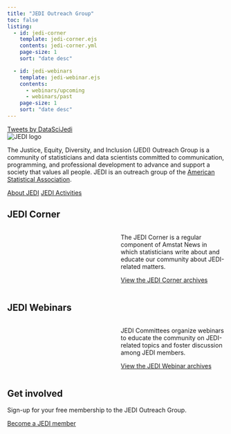 ```yaml
---
title: "JEDI Outreach Group"
toc: false
listing:
  - id: jedi-corner
    template: jedi-corner.ejs
    contents: jedi-corner.yml
    page-size: 1
    sort: "date desc"

  - id: jedi-webinars
    template: jedi-webinar.ejs
    contents: 
      - webinars/upcoming
      - webinars/past
    page-size: 1
    sort: "date desc"
---
```


::: column-margin
```{=html}
<a class="twitter-timeline" data-width="350" data-tweet-limit="2" float="right" href="https://twitter.com/DataSciJedi?ref_src=twsrc%5Etfw">Tweets by DataSciJedi</a> <script async src="https://platform.twitter.com/widgets.js" charset="utf-8"></script>
```
:::

```{=html}
<img src="images/jedi-logo-wide.png" alt="JEDI logo" class="center">
```

The Justice, Equity, Diversity, and Inclusion (JEDI) Outreach Group is a community of statisticians and data scientists committed to communication, programming, and professional development to advance and support a society that values all people. JEDI is an outreach group of the [American Statistical Association](https://www.amstat.org/).

[About JEDI](about.qmd){.button .button1 .center} [JEDI Activities](activities.qmd){.button .button1 .center}

## JEDI Corner
:::: {.columns}

::: {.column width="50%" #jedi-corner}

:::

::: {.column width="50%"}
::: {.home-grid}
The JEDI Corner is a regular component of Amstat News in which statisticians write about and educate our community about JEDI-related matters.

[View the JEDI Corner archives](jedi-corner.qmd){.button .button1 .center-button}
:::
:::

::::

## JEDI Webinars
:::: {.columns}

::: {.column width="50%" #jedi-webinars}

:::

::: {.column width="50%"}
::: {.home-grid}
JEDI Committees organize webinars to educate the community on JEDI-related topics and foster discussion among JEDI members.

[View the JEDI Webinar archives](webinars.qmd){.button .button1 .center-button}
:::
:::

::::

## Get involved
Sign-up for your free membership to the JEDI Outreach Group.

[Become a JEDI member](get-involved.qmd.qmd){.button .button1 .center}